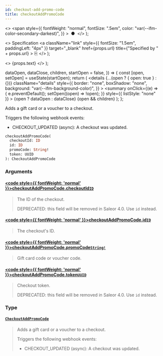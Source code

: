 ```yaml
---
id: checkout-add-promo-code
title: checkoutAddPromoCode
---
```


  <>
    <span
      style={{
        fontWeight: "normal",
        fontSize: ".5em",
        color: "var(--ifm-color-secondary-darkest)",
      }}
    >
      &nbsp;●&nbsp;
    </span>
  </>
);

  <>
    Specification
    <a
      className="link"
      style={{ fontSize: "1.5em", paddingLeft: "4px" }}
      target="\_blank"
      href={props.url}
      title={"Specified by " + props.url}
    >
      ⎘
    </a>
  </>
);

  <>
    <span className={props.class}>{props.text}</span>
  </>
);


  dataOpen,
  dataClose,
  children,
  startOpen = false,
}) => {
  const [open, setOpen] = useState(startOpen);
  return (
    <details
      {...(open ? { open: true } : {})}
      className="details"
      style={{
        border: "none",
        boxShadow: "none",
        background: "var(--ifm-background-color)",
      }}
    >
      <summary
        onClick={(e) => {
          e.preventDefault();
          setOpen((open) => !open);
        }}
        style={{ listStyle: "none" }}
      >
        {open ? dataOpen : dataClose}
      </summary>
      {open && children}
    </details>
  );
};

Adds a gift card or a voucher to a checkout.

Triggers the following webhook events:

- CHECKOUT_UPDATED (async): A checkout was updated.

```graphql
checkoutAddPromoCode(
  checkoutId: ID
  id: ID
  promoCode: String!
  token: UUID
): CheckoutAddPromoCode
```

### Arguments

#### [<code style={{ fontWeight: 'normal' }}>checkoutAddPromoCode.<b>checkoutId</b></code>](#)<Bullet />[`ID`](../../../api-reference/miscellaneous/scalars/id) <Badge class="badge badge--secondary" text="scalar"/> <Badge class="badge badge--secondary" text="miscellaneous"/>

> The ID of the checkout.
>
> DEPRECATED: this field will be removed in Saleor 4.0. Use `id` instead.

#### [<code style={{ fontWeight: 'normal' }}>checkoutAddPromoCode.<b>id</b></code>](#)<Bullet />[`ID`](../../../api-reference/miscellaneous/scalars/id) <Badge class="badge badge--secondary" text="scalar"/> <Badge class="badge badge--secondary" text="miscellaneous"/>

> The checkout's ID.
>
> <Badge
>   text="Added in Saleor 3.4"
>   class="badge badge--secondary margin-bottom--sm"
> />

#### [<code style={{ fontWeight: 'normal' }}>checkoutAddPromoCode.<b>promoCode</b></code>](#)<Bullet />[`String!`](../../../api-reference/miscellaneous/scalars/string) <Badge class="badge badge--secondary" text="non-null"/> <Badge class="badge badge--secondary" text="scalar"/> <Badge class="badge badge--secondary" text="miscellaneous"/>

> Gift card code or voucher code.

#### [<code style={{ fontWeight: 'normal' }}>checkoutAddPromoCode.<b>token</b></code>](#)<Bullet />[`UUID`](../../../api-reference/miscellaneous/scalars/uuid) <Badge class="badge badge--secondary" text="scalar"/> <Badge class="badge badge--secondary" text="miscellaneous"/>

> Checkout token.
>
> DEPRECATED: this field will be removed in Saleor 4.0. Use `id` instead.

### Type

#### [`CheckoutAddPromoCode`](../../../api-reference/checkout/objects/checkout-add-promo-code) <Badge class="badge badge--secondary" text="object"/> <Badge class="badge badge--secondary" text="checkout"/>

> Adds a gift card or a voucher to a checkout.
>
> Triggers the following webhook events:
>
> - CHECKOUT_UPDATED (async): A checkout was updated.
